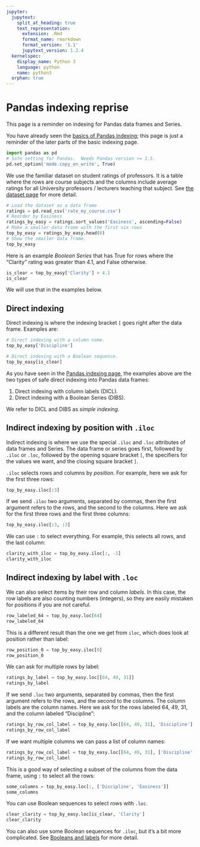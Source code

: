 ```yaml
---
jupyter:
  jupytext:
    split_at_heading: true
    text_representation:
      extension: .Rmd
      format_name: rmarkdown
      format_version: '1.1'
      jupytext_version: 1.2.4
  kernelspec:
    display_name: Python 3
    language: python
    name: python3
  orphan: true
---
```


# Pandas indexing reprise

This page is a reminder on indexing for Pandas data frames and Series.

You have already seen the [basics of Pandas indexing](pandas_indexing); this
page is just a reminder of the later parts of the basic indexing page.

```python
import pandas as pd
# Safe setting for Pandas.  Needs Pandas version >= 1.5.
pd.set_option('mode.copy_on_write', True)
```

We use the familiar dataset on student ratings of professors.  It is a table
where the rows are course subjects and the columns include average ratings for
all University professors / lecturers teaching that subject. See [the dataset
page](data/rate_my_professors) for more detail.

```python
# Load the dataset as a data frame
ratings = pd.read_csv('rate_my_course.csv')
# Reorder by Easiness
ratings_by_easy = ratings.sort_values('Easiness', ascending=False)
# Make a smaller data frame with the first six rows
top_by_easy = ratings_by_easy.head(6)
# Show the smaller data frame.
top_by_easy
```

Here is an example *Boolean Series* that has True for rows where the "Clarity"
rating was greater than 4.1, and False otherwise.

```python
is_clear = top_by_easy['Clarity'] > 4.1
is_clear
```

We will use that in the examples below.

## Direct indexing

Direct indexing is where the indexing bracket `[` goes right after the data
frame.  Examples are:

```python
# Direct indexing with a column name.
top_by_easy['Discipline']
```

```python
# Direct indexing with a Boolean sequence.
top_by_easy[is_clear]
```

As you have seen in the [Pandas indexing page](pandas_indexing), the examples
above are the two types of safe direct indexing into Pandas data frames:

1. Direct indexing with column labels (DICL).
2. Direct indexing with a Boolean Series (DIBS).

We refer to DICL and DIBS as *simple indexing*.


## Indirect indexing by position with `.iloc`

Indirect indexing is where we use the special `.iloc` and `.loc` attributes of data frames and Series.  The data frame or series goes first, followed by `.iloc` or `.loc`, followed by the opening square bracket `[`, the specifiers for the values we want, and the closing square bracket `]`.

`.iloc` selects rows and columns by *position*.  For example, here we ask for
the first three rows:

```python
top_by_easy.iloc[:3]
```

If we send `.iloc` two arguments, separated by commas, then the first argument
refers to the rows, and the second to the columns.  Here we ask for the first
three rows and the first three columns:

```python
top_by_easy.iloc[:3, :3]
```

We can use `:` to select everything.  For example, this selects all rows, and
the last column:

```python
clarity_with_iloc = top_by_easy.iloc[:, -1]
clarity_with_iloc
```

## Indirect indexing by label with `.loc`

We can also select items by their row and column *labels*.  In this case, the row labels are also counting numbers (integers), so they are easily mistaken for positions if you are not careful.

```python
row_labeled_64 = top_by_easy.loc[64]
row_labeled_64
```

This is a different result than the one we get from `iloc`, which does look at position rather than label:

```python
row_position_0 = top_by_easy.iloc[0]
row_position_0
```

We can ask for multiple rows by label:

```python
ratings_by_label = top_by_easy.loc[[64, 49, 31]]
ratings_by_label
```

If we send `.loc` two arguments, separated by commas, then the first argument
refers to the rows, and the second to the columns.  The column labels are the
column names.  Here we ask for the rows labeled 64, 49, 31, and the column labeled "Discipline":

```python
ratings_by_row_col_label = top_by_easy.loc[[64, 49, 31], 'Discipline']
ratings_by_row_col_label
```

If we want multiple columns we can pass a list of column names:

```python
ratings_by_row_col_label = top_by_easy.loc[[64, 49, 31], ['Discipline', 'Clarity']]
ratings_by_row_col_label
```

This is a good way of selecting a subset of the columns from the data frame,
using `:` to select all the rows:

```python
some_columns = top_by_easy.loc[:, ['Discipline', 'Easiness']]
some_columns
```

You can use Boolean sequences to select rows with `.loc`.

```python
clear_clarity = top_by_easy.loc[is_clear, 'Clarity']
clear_clarity
```

You can also use some Boolean sequences for `.iloc`, but it's a bit more
complicated.  See [Booleans and labels](../functions-conditionals/booleans_and_labels) for more detail.
